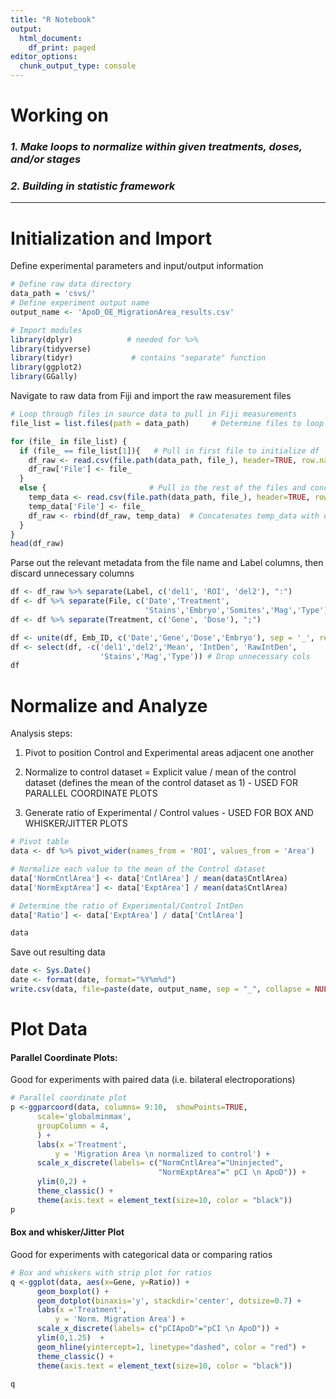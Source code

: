 ```yaml
---
title: "R Notebook"
output:
  html_document:
    df_print: paged
editor_options:
  chunk_output_type: console
---
```


# Working on

### *1. Make loops to normalize within given treatments, doses, and/or stages*

### *2. Building in statistic framework*

------------------------------------------------------------------------

# Initialization and Import

Define experimental parameters and input/output information

```r
# Define raw data directory
data_path = 'csvs/'
# Define experiment output name
output_name <- 'ApoD_OE_MigrationArea_results.csv'

# Import modules
library(dplyr)            # needed for %>%
library(tidyverse)
library(tidyr)             # contains "separate" function
library(ggplot2)
library(GGally)
```

Navigate to raw data from Fiji and import the raw measurement files

```r
# Loop through files in source data to pull in Fiji measurements
file_list = list.files(path = data_path)     # Determine files to loop through

for (file_ in file_list) {
  if (file_ == file_list[1]){   # Pull in first file to initialize df
    df_raw <- read.csv(file.path(data_path, file_), header=TRUE, row.names=1)
    df_raw['File'] <- file_
  }
  else {                       # Pull in the rest of the files and concatenate
    temp_data <- read.csv(file.path(data_path, file_), header=TRUE, row.names=1)
    temp_data['File'] <- file_
    df_raw <- rbind(df_raw, temp_data)  # Concatenates temp_data with df
  }
}
head(df_raw)
```

Parse out the relevant metadata from the file name and Label columns, then discard unnecessary columns

```r
df <- df_raw %>% separate(Label, c('del1', 'ROI', 'del2'), ":")
df <- df %>% separate(File, c('Date','Treatment',
                              'Stains','Embryo','Somites','Mag','Type'), "_")
df <- df %>% separate(Treatment, c('Gene', 'Dose'), ";")

df <- unite(df, Emb_ID, c('Date','Gene','Dose','Embryo'), sep = '_', remove = FALSE)
df <- select(df, -c('del1','del2','Mean', 'IntDen', 'RawIntDen',
                    'Stains','Mag','Type')) # Drop unnecessary cols
df
```

# Normalize and Analyze

Analysis steps:

1.  Pivot to position Control and Experimental areas adjacent one another

2.  Normalize to control dataset = Explicit value / mean of the control dataset (defines the mean of the control dataset as 1) - USED FOR PARALLEL COORDINATE PLOTS

3.  Generate ratio of Experimental / Control values - USED FOR BOX AND WHISKER/JITTER PLOTS

```r
# Pivot table
data <- df %>% pivot_wider(names_from = 'ROI', values_from = 'Area')

# Normalize each value to the mean of the Control dataset
data['NormCntlArea'] <- data['CntlArea'] / mean(data$CntlArea)
data['NormExptArea'] <- data['ExptArea'] / mean(data$CntlArea)

# Determine the ratio of Experimental/Control IntDen
data['Ratio'] <- data['ExptArea'] / data['CntlArea']

data
```

Save out resulting data

```r
date <- Sys.Date()
date <- format(date, format="%Y%m%d")
write.csv(data, file=paste(date, output_name, sep = "_", collapse = NULL))
```

# Plot Data

#### Parallel Coordinate Plots:

Good for experiments with paired data (i.e. bilateral electroporations)

```r
# Parallel coordinate plot
p <-ggparcoord(data, columns= 9:10,  showPoints=TRUE, 
      scale='globalminmax',
      groupColumn = 4,
      ) +
      labs(x ='Treatment', 
          y = 'Migration Area \n normalized to control') +
      scale_x_discrete(labels= c("NormCntlArea"="Uninjected",
                                 "NormExptArea"=" pCI \n ApoD")) +
      ylim(0,2) +
      theme_classic() +
      theme(axis.text = element_text(size=10, color = "black"))
p
```

#### Box and whisker/Jitter Plot

Good for experiments with categorical data or comparing ratios

```r
# Box and whiskers with strip plot for ratios
q <-ggplot(data, aes(x=Gene, y=Ratio)) +
      geom_boxplot() +
      geom_dotplot(binaxis='y', stackdir='center', dotsize=0.7) +
      labs(x ='Treatment', 
          y = 'Norm. Migration Area') +
      scale_x_discrete(labels= c("pCIApoD"="pCI \n ApoD")) +
      ylim(0,1.25)  +
      geom_hline(yintercept=1, linetype="dashed", color = "red") +
      theme_classic() +
      theme(axis.text = element_text(size=10, color = "black"))
    
q
```

